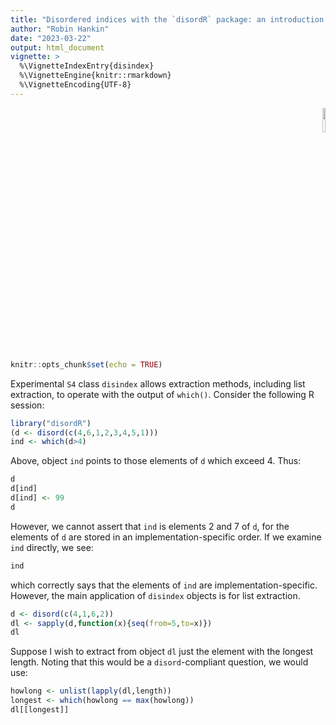 ```yaml
---
title: "Disordered indices with the `disordR` package: an introduction to class `disindex`"
author: "Robin Hankin"
date: "2023-03-22"
output: html_document
vignette: >
  %\VignetteIndexEntry{disindex}
  %\VignetteEngine{knitr::rmarkdown}
  %\VignetteEncoding{UTF-8}
---
```


<p style="text-align: right;">
![](`r system.file("help/figures/disordR.png", package = "disordR")`){width=10%}
</p>



```r
knitr::opts_chunk$set(echo = TRUE)
```

Experimental `S4` class `disindex` allows extraction methods,
including list extraction, to operate with the output of `which()`.
Consider the following R session:

```r
library("disordR")
(d <- disord(c(4,6,1,2,3,4,5,1)))
ind <- which(d>4)
```

Above, object `ind` points to those elements of `d` which exceed 4.  Thus:

```r
d
d[ind]
d[ind] <- 99
d
```

However, we cannot assert that `ind` is elements 2 and 7 of `d`, for
the elements of `d` are stored in an implementation-specific order.
If we examine `ind` directly, we see:

```r
ind
```

which correctly says that the elements of `ind` are
implementation-specific.  However, the main application of `disindex`
objects is for list extraction.

```r
d <- disord(c(4,1,6,2))
dl <- sapply(d,function(x){seq(from=5,to=x)})
dl
```

Suppose I wish to extract from object `dl` just the element with the
longest length.  Noting that this would be a `disord`-compliant
question, we would use:

```r
howlong <- unlist(lapply(dl,length))
longest <- which(howlong == max(howlong))
dl[[longest]]
```



